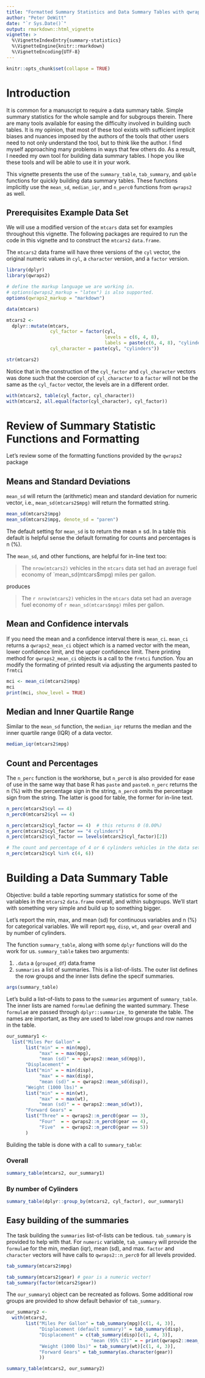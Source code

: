 ```yaml
---
title: "Formatted Summary Statistics and Data Summary Tables with qwraps2"
author: "Peter DeWitt"
date: "`r Sys.Date()`"
output: rmarkdown::html_vignette
vignette: >
  %\VignetteIndexEntry{summary-statistics}
  %\VignetteEngine{knitr::rmarkdown}
  %\VignetteEncoding{UTF-8}
---
```


```r
knitr::opts_chunk$set(collapse = TRUE) 
```

# Introduction

It is common for a manuscript to require a data summary table.  Simple summary
statistics for the whole sample and for subgroups therein.  There are many tools
available for easing the difficulty involved in building such tables.   It is my
opinion, that most of these tool exists with sufficient implicit biases and
nuances imposed by the authors of the tools that other users need to not only
understand the tool, but to think like the author.  I find myself approaching
many problems in ways that few others do.  As a result, I needed my own tool for
building data summary tables.  I hope you like these tools and will be able to
use it in your work. 

This vignette presents the use of the `summary_table`, `tab_summary`, and
`qable` functions for quickly building data summary tables.  These functions
implicitly use the `mean_sd`, `median_iqr`, and `n_perc0` functions from
`qwraps2` as well.

## Prerequisites Example Data Set
We will use a modified version of the `mtcars` data set for examples throughout
this vignette. The following packages are required to run the code in this
vignette and to construct the `mtcars2` `data.frame`.

The `mtcars2` data frame will have three versions of the `cyl` vector, the
original numeric values in `cyl`, a `character` version, and a `factor` version.

```r
library(dplyr)
library(qwraps2)

# define the markup language we are working in.
# options(qwraps2_markup = "latex") is also supported.
options(qwraps2_markup = "markdown")

data(mtcars)

mtcars2 <- 
  dplyr::mutate(mtcars,
                cyl_factor = factor(cyl, 
                                    levels = c(6, 4, 8), 
                                    labels = paste(c(6, 4, 8), "cylinders")),
                cyl_character = paste(cyl, "cylinders"))

str(mtcars2)
```
Notice that in the construction of the `cyl_factor` and `cyl_character` vectors
was done such that the coercion of `cyl_character` to a `factor` will not be the
same as the `cyl_factor` vector, the levels are in a different order.

```r
with(mtcars2, table(cyl_factor, cyl_character))
with(mtcars2, all.equal(factor(cyl_character), cyl_factor))
```

# Review of Summary Statistic Functions and Formatting
Let's review some of the formatting functions provided by the `qwraps2` package

## Means and Standard Deviations
`mean_sd` will return the (arithmetic) mean and standard deviation for numeric
vector, i.e., `mean_sd(mtcars2$mpg)` will return the formatted string.
```r
mean_sd(mtcars2$mpg)
mean_sd(mtcars2$mpg, denote_sd = "paren") 
```
The default setting for `mean_sd` is to return the mean &plusmn; sd.  In a
table this default is helpful sense the default formating for counts and
percentages is n (%).  

The `mean_sd`, and other functions, are helpful for in-line text too:

> The `nrow(mtcars2)` vehicles in the `mtcars` data set had an average fuel
> economy of `mean_sd(mtcars$mpg) miles per gallon.

produces

> The `r nrow(mtcars2)` vehicles in the `mtcars` data set had an average fuel
> economy of `r mean_sd(mtcars$mpg)` miles per gallon.

## Mean and Confidence intervals
If you need the mean and a confidence interval there is `mean_ci`.
`mean_ci` returns a `qwraps2_mean_ci` object which is a
named vector with the mean, lower confidence limit, and the upper confidence
limit.   There printing method for `qwraps2_mean_ci` objects is a call to the
`frmtci` function.  You an modify the formating of printed result via adjusting
the arguments pasted to `frmtci`
```r
mci <- mean_ci(mtcars2$mpg)
mci
print(mci, show_level = TRUE)
```

## Median and Inner Quartile Range
Similar to the `mean_sd` function, the `median_iqr` returns the median and the
inner quartile range (IQR) of a data vector.
```r
median_iqr(mtcars2$mpg)
```

## Count and Percentages
The `n_perc` function is the workhorse, but `n_perc0` is also provided for ease
of use in the same way that base R has `paste` and `paste0`.  `n_perc` returns
the n (%) with the percentage sign in the string, `n_perc0` omits the
percentage sign from the string.  The latter is good for table, the former for
in-line text.

```r
n_perc(mtcars2$cyl == 4)
n_perc0(mtcars2$cyl == 4)

n_perc(mtcars2$cyl_factor == 4)  # this returns 0 (0.00%) 
n_perc(mtcars2$cyl_factor == "4 cylinders")
n_perc(mtcars2$cyl_factor == levels(mtcars2$cyl_factor)[2]) 

# The count and percentage of 4 or 6 cylinders vehicles in the data set is
n_perc(mtcars2$cyl %in% c(4, 6))
```

# Building a Data Summary Table

Objective: build a table reporting summary statistics for some of the variables
in the `mtcars2` `data.frame` overall, and within subgroups.  We'll start with
something very simple and build up to something bigger.

Let's report the min, max, and mean (sd) for continuous variables and n (%) for
categorical variables.  We will report `mpg`, `disp`, `wt`, and `gear` overall
and by number of cylinders.

The function `summary_table`, along with some `dplyr` functions will do the work
for us.  `summary_table` takes two arguments:

1. `.data` a (`grouped_df`) data.frame
2. `summaries` a list of summaries.  This is a list-of-lists.  The outer list
   defines the row groups and the inner lists define the specif summaries.

```r
args(summary_table)
```

Let's build a list-of-lists to pass to the `summaries` argument of
`summary_table`.  The inner lists are named `formula`e defining the wanted
summary.  These `formula`e are passed through `dplyr::summarize_` to generate
the table.  The names are important, as they are used to label row groups and row
names in the table.

```r
our_summary1 <- 
  list("Miles Per Gallon" = 
       list("min" = ~ min(mpg), 
            "max" = ~ max(mpg),
            "mean (sd)" = ~ qwraps2::mean_sd(mpg)),
       "Displacement" = 
       list("min" = ~ min(disp), 
            "max" = ~ max(disp),
            "mean (sd)" = ~ qwraps2::mean_sd(disp)),
       "Weight (1000 lbs)" = 
       list("min" = ~ min(wt), 
            "max" = ~ max(wt),
            "mean (sd)" = ~ qwraps2::mean_sd(wt)),
       "Forward Gears" = 
       list("Three" = ~ qwraps2::n_perc0(gear == 3),
            "Four"  = ~ qwraps2::n_perc0(gear == 4),
            "Five"  = ~ qwraps2::n_perc0(gear == 5))
       ) 
```

Building the table is done with a call to `summary_table`:

### Overall
```r
summary_table(mtcars2, our_summary1)
```

### By number of Cylinders
```r
summary_table(dplyr::group_by(mtcars2, cyl_factor), our_summary1)
```

## Easy building of the summaries
The task building the `summaries` list-of-lists can be tedious.  `tab_summary`
is provided to help with that.  For `numeric` variable, `tab_summary` will
provide the `formula`e for the min, median (iqr), mean (sd), and max.  `factor`
and `character` vectors will have calls to `qwraps2::n_perc0` for all levels
provided.

```r
tab_summary(mtcars2$mpg)

tab_summary(mtcars2$gear) # gear is a numeric vector!
tab_summary(factor(mtcars2$gear)) 
```

The `our_summary1` object can be recreated as follows.  Some additional row
groups are provided to show default behavior of `tab_summary`.

```r
our_summary2 <- 
  with(mtcars2, 
       list("Miles Per Gallon" = tab_summary(mpg)[c(1, 4, 3)],
            "Displacement (default summary)" = tab_summary(disp),
            "Displacement" = c(tab_summary(disp)[c(1, 4, 3)],
                               "mean (95% CI)" = ~ print(qwraps2::mean_ci(disp))),
            "Weight (1000 lbs)" = tab_summary(wt)[c(1, 4, 3)],
            "Forward Gears" = tab_summary(as.character(gear))
            ))
```

```r
summary_table(mtcars2, our_summary2)
```



